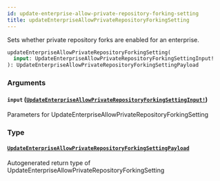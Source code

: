 ```yaml
---
id: update-enterprise-allow-private-repository-forking-setting
title: updateEnterpriseAllowPrivateRepositoryForkingSetting
---
```


Sets whether private repository forks are enabled for an enterprise.

```graphql
updateEnterpriseAllowPrivateRepositoryForkingSetting(
  input: UpdateEnterpriseAllowPrivateRepositoryForkingSettingInput!
): UpdateEnterpriseAllowPrivateRepositoryForkingSettingPayload

```

### Arguments

#### `input` ([`UpdateEnterpriseAllowPrivateRepositoryForkingSettingInput!`](/docs/api/inputs/update-enterprise-allow-private-repository-forking-setting-input))

Parameters for UpdateEnterpriseAllowPrivateRepositoryForkingSetting

### Type

#### [`UpdateEnterpriseAllowPrivateRepositoryForkingSettingPayload`](/docs/api/objects/update-enterprise-allow-private-repository-forking-setting-payload)

Autogenerated return type of UpdateEnterpriseAllowPrivateRepositoryForkingSetting
